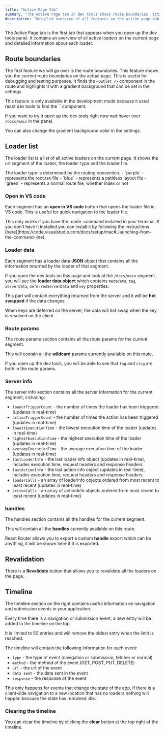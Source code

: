 ---
title: "Active Page Tab"
summary: "The Active Page tab in dev tools shows route boundaries, active loaders, loader data, route params, server info, handles, and a timeline of navigation events. It also supports revalidation, live metrics, and quick links to open loader files in VS Code."
description: "Detailed overview of all features on the active page tab."
---

The Active Page tab is the first tab that appears when you open up the dev tools panel. It contains an overview of all active loaders
on the current page and detailed information about each loader.

## Route boundaries

The first feature we will go over is the route boundaries. This feature shows you the current route boundaries on the actual page.
This is useful for debugging and testing purposes. It finds the `<Outlet />` component in the route and highlights it with a
gradient background that can be set in the settings.

<InfoAlert>
  This feature is only available in the development mode because it used react dev tools to find the `<Outlet />` component.

  If you want to try it open up the dev tools right now nad hover over `/docs/main` in the panel.

  You can also change the gradient background color in the settings.
</InfoAlert>

## Loader list

The loader list is a list of all active loaders on the current page. It shows the url segment of the loader,
the loader type and the loader file.

<InfoAlert>
  The loader type is determined by the routing convention.
  - `purple` - represents the root.tsx file
  - `blue` - represents a pathless layout file
  - `green` - represents a normal route file, whether index or not
</InfoAlert>

### Open in VS code

Each segment has an **open in VS code** button that opens the loader file in VS code.
This is useful for quick navigation to the loader file.

<InfoAlert title="Caveat!">
This only works if you have the `code` command installed in your terminal. If you don't have it installed you can
 install it by following the instructions [here](https://code.visualstudio.com/docs/setup/mac#_launching-from-the-command-line).
</InfoAlert>

### Loader data

Each segment has a loader data **JSON** object that contains all the information returned by the loader of that segment.

If you open the dev tools on this page  and look at the `/docs/main` segment you will see the **loader data object** which contains
`metadata`, `tag`, `serverData`, `deferredServerData` and `key` properties.

This part will contain everything returned from the server and it will be **hot swapped** if the data changes.

<InfoAlert>
  When keys are deferred on the server, the data will hot swap when the key is resolved on the client.

</InfoAlert>

### Route params

The route params section contains all the route params for the current segment.

This will contain all the **wildcard** params currently available on this route.

If you open up the dev tools, you will be able to see that `tag` and `slug` are both in
the route params.

### Server info

The server info section contains all the server information for the current segment, including:
- `loaderTriggerCount` - the number of times the loader has been triggered (updates in real-time)
- `actionTriggerCount` - the number of times the action has been triggered (updates in real-time)
- `lowestExecutionTime` - the lowest execution time of the loader (updates in real-time)
- `highestExecutionTime` - the highest execution time of the loader (updates in real-time)
- `averageExecutionTime` - the average execution time of the loader (updates in real-time)
- `lastLoaderInfo` - the last loader info object (updates in real-time), includes execution time, request headers and response headers.
- `lastActionInfo` - the last action info object (updates in real-time), includes execution time, request headers and response headers.
- `loaderCalls` - an array of loaderInfo objects ordered from most recent to least recent (updates in real-time)
- `actionCalls` - an array of actionInfo objects ordered from most recent to least recent (updates in real-time)

### handles

The handles section contains all the handles for the current segment.

This will contain all the **handles** currently available on this route.

React Router allows you to export a custom **handle** export which can be anything, it will be shown here if it is exported.

## Revalidation

There is a **Revalidate** button that allows you to revalidate all the loaders on the page.


## Timeline

The timeline section on the right contains useful information on navigation and submission events in your application.

Every time there is a navigation or submission event, a new entry will be added to the timeline on the top.

It is limited to 50 entries and will remove the oldest entry when the limit is reached.

The timeline will contain the following information for each event:
- `type` - the type of event (navigation or submission, fetcher or normal)
- `method` - the method of the event (GET, POST, PUT, DELETE)
- `url` - the url of the event
- `data sent` - the data sent in the event
- `response` - the response of the event

<InfoAlert>
This only happens for events that change the state of the app, if there is a client-side navigation to a
new location that has no loaders nothing will happen because the state has remained idle.
</InfoAlert>

### Clearing the timeline

You can clear the timeline by clicking the **clear** button at the top right of the timeline.